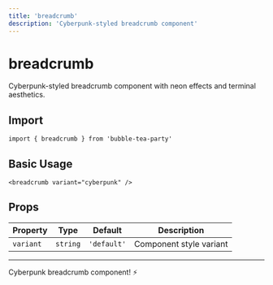 ```yaml
---
title: 'breadcrumb'
description: 'Cyberpunk-styled breadcrumb component'
---
```


# breadcrumb

Cyberpunk-styled breadcrumb component with neon effects and terminal aesthetics.

## Import

```svelte
import { breadcrumb } from 'bubble-tea-party'
```

## Basic Usage

```svelte
<breadcrumb variant="cyberpunk" />
```

## Props

| Property | Type | Default | Description |
|----------|------|---------|-------------|
| `variant` | `string` | `'default'` | Component style variant |

---

Cyberpunk breadcrumb component! ⚡
